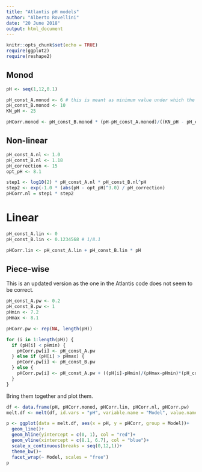 ```yaml
---
title: "Atlantis pH models"
author: "Alberto Rovellini"
date: "20 June 2018"
output: html_document
---
```


```r
knitr::opts_chunk$set(echo = TRUE)
require(ggplot2)
require(reshape2)
```

## Monod

```r
pH <- seq(1,12,0.1)

pH_const_A.monod <- 6 # this is meant as minimum value under which the process does not happen
pH_const_B.monod <- 10
KN_pH <- 25

pHCorr.monod <- pH_const_B.monod * (pH-pH_const_A.monod)/((KN_pH - pH_const_A.monod)+(pH - pH_const_A.monod))

```

## Non-linear

```r
pH_const_A.nl <- 1.0
pH_const_B.nl <- 1.18
pH_correction <- 15
opt_pH <- 8.1

step1 <- log10(2) * pH_const_A.nl * pH_const_B.nl^pH 
step2 <- exp(-1.0 * (abs(pH - opt_pH)^3.0) / pH_correction)
pHCorr.nl = step1 * step2

```

# Linear

```r
pH_const_A.lin <- 0
pH_const_B.lin <- 0.1234568 # 1/8.1

pHCorr.lin <- pH_const_A.lin + pH_const_B.lin * pH

```

## Piece-wise

This is an updated version as the one in the Atlantis code does not seem to be correct.

```r
pH_const_A.pw <- 0.2
pH_const_B.pw <- 1
pHmin <- 7.2
pHmax <- 8.1

pHCorr.pw <- rep(NA, length(pH))

for (i in 1:length(pH)) {
  if (pH[i] < pHmin) {
    pHCorr.pw[i] <- pH_const_A.pw
  } else if (pH[i] > pHmax) {
    pHCorr.pw[i] <- pH_const_B.pw
  } else {
    pHCorr.pw[i] <- pH_const_A.pw + ((pH[i]-pHmin)/(pHmax-pHmin)*(pH_const_B.pw - pH_const_A.pw))
  }
}

```

Bring them together and plot them.

```r
df <- data.frame(pH, pHCorr.monod, pHCorr.lin, pHCorr.nl, pHCorr.pw)
melt.df <- melt(df, id.vars = "pH", variable.name = "Model", value.name = "pHCorr")

p <- ggplot(data = melt.df, aes(x = pH, y = pHCorr, group = Model))+
  geom_line()+
  geom_hline(yintercept = c(0, 1), col = "red")+
  geom_vline(xintercept = c(8.1, 6.7), col = "blue")+
  scale_x_continuous(breaks = seq(0,12,1))+
  theme_bw()+
  facet_wrap(~ Model, scales = "free")
p
```

